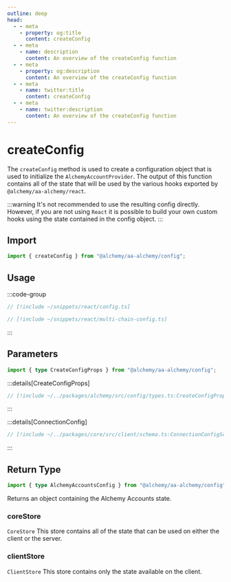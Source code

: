 ```yaml
---
outline: deep
head:
  - - meta
    - property: og:title
      content: createConfig
  - - meta
    - name: description
      content: An overview of the createConfig function
  - - meta
    - property: og:description
      content: An overview of the createConfig function
  - - meta
    - name: twitter:title
      content: createConfig
  - - meta
    - name: twitter:description
      content: An overview of the createConfig function
---
```


# createConfig

The `createConfig` method is used to create a configuration object that is used to initialize the `AlchemyAccountProvider`. The output of this function contains all of the state that will be used by the various hooks exported by `@alchemy/aa-alchemy/react`.

:::warning
It's not recommended to use the resulting config directly. However, if you are not using `React` it is possible to build your own custom hooks using the state contained in the config object.
:::

## Import

```ts
import { createConfig } from "@alchemy/aa-alchemy/config";
```

## Usage

:::code-group

```ts [single-chain.ts]
// [!include ~/snippets/react/config.ts]
```

```ts [multi-chain.ts]
// [!include ~/snippets/react/multi-chain-config.ts]
```

:::

## Parameters

```ts
import { type CreateConfigProps } from "@alchemy/aa-alchemy/config";
```

:::details[CreateConfigProps]

```ts [types.ts]
// [!include ~/../packages/alchemy/src/config/types.ts:CreateConfigProps]
```

:::

:::details[ConnectionConfig]

```ts [types.ts]
// [!include ~/../packages/core/src/client/schema.ts:ConnectionConfigSchema]
```

:::

## Return Type

```ts
import { type AlchemyAccountsConfig } from "@alchemy/aa-alchemy/config";
```

Returns an object containing the Alchemy Accounts state.

### coreStore

`CoreStore`
This store contains all of the state that can be used on either the client or the server.

### clientStore

`ClientStore`
This store contains only the state available on the client.
